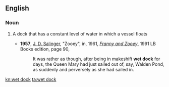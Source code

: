 ==English==

===Noun===
{{wikipedia}}
{{en-noun|head=[[wet]] [[dock]]}}

# {{context|nautical|lang=en}} A dock that has a constant level of water in which a vessel floats
#* '''1957''', [[w:J. D. Salinger|J. D. Salinger]], "Zooey", in, 1961, ''[[w:Franny and Zooey|Franny and Zooey]]'', 1991 LB Books edition, page 90,
#*: It was rather as though, after being in makeshift '''wet dock''' for days, the Queen Mary<!--sic sans italics--> had just sailed out of, say, Walden Pond, as suddenly and perversely as she had sailed in.

[[kn:wet dock]]
[[ta:wet dock]]